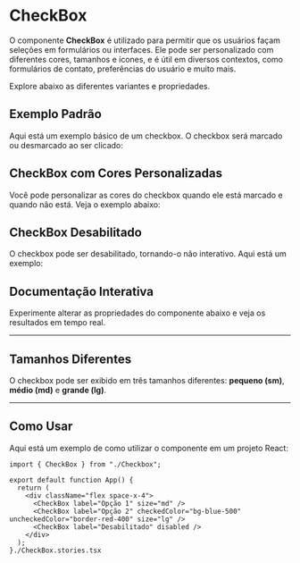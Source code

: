
<Meta of={Story} />

# CheckBox

O componente **CheckBox** é utilizado para permitir que os usuários façam seleções em formulários ou interfaces. Ele pode ser personalizado com diferentes cores, tamanhos e ícones, e é útil em diversos contextos, como formulários de contato, preferências do usuário e muito mais.

<Subtitle>Explore abaixo as diferentes variantes e propriedades.</Subtitle>

## Exemplo Padrão

Aqui está um exemplo básico de um checkbox. O checkbox será marcado ou desmarcado ao ser clicado:

<Canvas of={Story.Default} />

## CheckBox com Cores Personalizadas

Você pode personalizar as cores do checkbox quando ele está marcado e quando não está. Veja o exemplo abaixo:

<Canvas of={Story.CustomColors} />

## CheckBox Desabilitado

O checkbox pode ser desabilitado, tornando-o não interativo. Aqui está um exemplo:

<Canvas of={Story.Disabled} />

## Documentação Interativa

Experimente alterar as propriedades do componente abaixo e veja os resultados em tempo real.

<Primary />
<Controls />

---

## Tamanhos Diferentes

O checkbox pode ser exibido em três tamanhos diferentes: **pequeno (sm)**, **médio (md)** e **grande (lg)**.

<Canvas of={Story.DifferentSizes} />

---

## Como Usar

Aqui está um exemplo de como utilizar o componente em um projeto React:

```tsx
import { CheckBox } from "./Checkbox";

export default function App() {
  return (
    <div className="flex space-x-4">
      <CheckBox label="Opção 1" size="md" />
      <CheckBox label="Opção 2" checkedColor="bg-blue-500" uncheckedColor="border-red-400" size="lg" />
      <CheckBox label="Desabilitado" disabled />
    </div>
  );
}./CheckBox.stories.tsx
